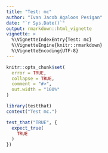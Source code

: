 ```yaml
---
title: "Test: mc"
author: "Ivan Jacob Agaloos Pesigan"
date: "`r Sys.Date()`"
output: rmarkdown::html_vignette
vignette: >
  %\VignetteIndexEntry{Test: mc}
  %\VignetteEngine{knitr::rmarkdown}
  %\VignetteEncoding{UTF-8}
---
```



```r
knitr::opts_chunk$set(
  error = TRUE,
  collapse = TRUE,
  comment = "#>",
  out.width = "100%"
)
```



```r
library(testthat)
context("Test mc.")
```



```r
test_that("TRUE", {
  expect_true(
    TRUE
  )
})
```

